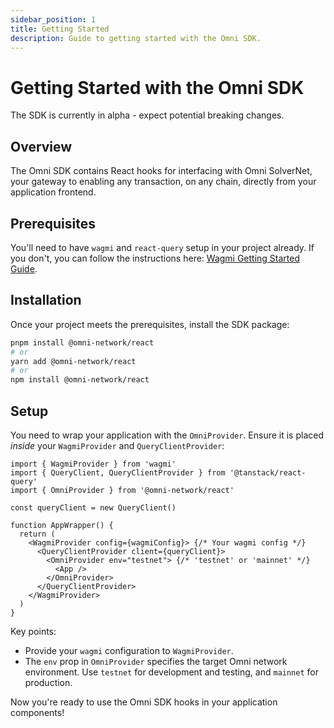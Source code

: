 ```yaml
---
sidebar_position: 1
title: Getting Started
description: Guide to getting started with the Omni SDK.
---
```



# Getting Started with the Omni SDK

<Callout type="info" title="Alpha SDK">
The SDK is currently in alpha - expect potential breaking changes.
</Callout>

## Overview

The Omni SDK contains React hooks for interfacing with Omni SolverNet, your gateway to enabling any transaction, on any chain, directly from your application frontend.

## Prerequisites

You'll need to have `wagmi` and `react-query` setup in your project already. If you don't, you can follow the instructions here: [Wagmi Getting Started Guide](https://wagmi.sh/react/getting-started).

## Installation

Once your project meets the prerequisites, install the SDK package:

```bash
pnpm install @omni-network/react
# or
yarn add @omni-network/react
# or
npm install @omni-network/react
```

## Setup

You need to wrap your application with the `OmniProvider`. Ensure it is placed *inside* your `WagmiProvider` and `QueryClientProvider`:

```tsx title="App.tsx"
import { WagmiProvider } from 'wagmi'
import { QueryClient, QueryClientProvider } from '@tanstack/react-query'
import { OmniProvider } from '@omni-network/react'

const queryClient = new QueryClient()

function AppWrapper() {
  return (
    <WagmiProvider config={wagmiConfig}> {/* Your wagmi config */}
      <QueryClientProvider client={queryClient}>
        <OmniProvider env="testnet"> {/* 'testnet' or 'mainnet' */}
          <App />
        </OmniProvider>
      </QueryClientProvider>
    </WagmiProvider>
  )
}
```

Key points:

*   Provide your `wagmi` configuration to `WagmiProvider`.
*   The `env` prop in `OmniProvider` specifies the target Omni network environment. Use `testnet` for development and testing, and `mainnet` for production.

Now you're ready to use the Omni SDK hooks in your application components!
